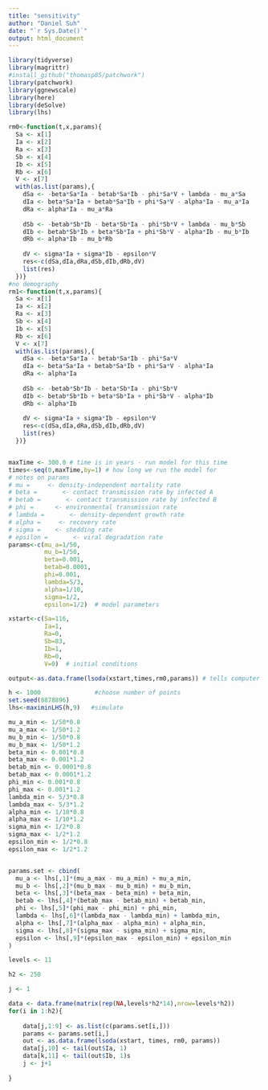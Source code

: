 ```yaml
---
title: "sensitivity"
author: "Daniel Suh"
date: "`r Sys.Date()`"
output: html_document
---
```


```r
library(tidyverse)
library(magrittr)
#install_github("thomasp85/patchwork")
library(patchwork)
library(ggnewscale)
library(here)
library(deSolve)
library(lhs)
```

```r
rm0<-function(t,x,params){
  Sa <- x[1]  
  Ia <- x[2]
  Ra <- x[3]
  Sb <- x[4]  
  Ib <- x[5]
  Rb <- x[6]
  V <- x[7]
  with(as.list(params),{
    dSa <- -beta*Sa*Ia - betab*Sa*Ib - phi*Sa*V + lambda - mu_a*Sa
    dIa <- beta*Sa*Ia + betab*Sa*Ib + phi*Sa*V - alpha*Ia - mu_a*Ia
    dRa <- alpha*Ia - mu_a*Ra
    
    dSb <- -betab*Sb*Ib - beta*Sb*Ia - phi*Sb*V + lambda - mu_b*Sb
    dIb <- betab*Sb*Ib + beta*Sb*Ia + phi*Sb*V - alpha*Ib - mu_b*Ib
    dRb <- alpha*Ib - mu_b*Rb
    
    dV <- sigma*Ia + sigma*Ib - epsilon*V
    res<-c(dSa,dIa,dRa,dSb,dIb,dRb,dV)
    list(res)
  })}
#no demography
rm1<-function(t,x,params){
  Sa <- x[1]  
  Ia <- x[2]
  Ra <- x[3]
  Sb <- x[4]  
  Ib <- x[5]
  Rb <- x[6]
  V <- x[7]
  with(as.list(params),{
    dSa <- -beta*Sa*Ia - betab*Sa*Ib - phi*Sa*V
    dIa <- beta*Sa*Ia + betab*Sa*Ib + phi*Sa*V - alpha*Ia
    dRa <- alpha*Ia
    
    dSb <- -betab*Sb*Ib - beta*Sb*Ia - phi*Sb*V
    dIb <- betab*Sb*Ib + beta*Sb*Ia + phi*Sb*V - alpha*Ib
    dRb <- alpha*Ib
    
    dV <- sigma*Ia + sigma*Ib - epsilon*V
    res<-c(dSa,dIa,dRa,dSb,dIb,dRb,dV)
    list(res)
  })}


maxTime <- 300.0 # time is in years - run model for this time
times<-seq(0,maxTime,by=1) # how long we run the model for
# notes on params
# mu =     <- density-independent mortality rate
# beta =       <- contact transmission rate by infected A
# betab =       <- contact transmission rate by infected B
# phi =      <- environmental transmission rate
# lambda =       <- density-dependent growth rate
# alpha =     <- recovery rate
# sigma =    <- shedding rate
# epsilon =       <- viral degradation rate
params<-c(mu_a=1/50,
          mu_b=1/50,
          beta=0.001,
          betab=0.0001,
          phi=0.001,
          lambda=5/3,
          alpha=1/10,
          sigma=1/2,
          epsilon=1/2)  # model parameters

xstart<-c(Sa=116,
          Ia=1,
          Ra=0,
          Sb=83,
          Ib=1,
          Rb=0,
          V=0)  # initial conditions

output<-as.data.frame(lsoda(xstart,times,rm0,params)) # tells computer to solve (integrate) equations
```


```r
h <- 1000               #choose number of points
set.seed(8878896)
lhs<-maximinLHS(h,9)   #simulate
```


```r
mu_a_min <- 1/50*0.8
mu_a_max <- 1/50*1.2
mu_b_min <- 1/50*0.8
mu_b_max <- 1/50*1.2
beta_min <- 0.001*0.8
beta_max <- 0.001*1.2
betab_min <- 0.0001*0.8
betab_max <- 0.0001*1.2
phi_min <- 0.001*0.8
phi_max <- 0.001*1.2
lambda_min <- 5/3*0.8
lambda_max <- 5/3*1.2
alpha_min <- 1/10*0.8
alpha_max <- 1/10*1.2
sigma_min <- 1/2*0.8
sigma_max <- 1/2*1.2
epsilon_min <- 1/2*0.8
epsilon_max <- 1/2*1.2


params.set <- cbind(
  mu_a <- lhs[,1]*(mu_a_max - mu_a_min) + mu_a_min,
  mu_b <- lhs[,2]*(mu_b_max - mu_b_min) + mu_b_min,
  beta <- lhs[,3]*(beta_max - beta_min) + beta_min,
  betab <- lhs[,4]*(betab_max - betab_min) + betab_min,
  phi <- lhs[,5]*(phi_max - phi_min) + phi_min,
  lambda <- lhs[,6]*(lambda_max - lambda_min) + lambda_min,
  alpha <- lhs[,7]*(alpha_max - alpha_min) + alpha_min,
  sigma <- lhs[,8]*(sigma_max - sigma_min) + sigma_min,
  epsilon <- lhs[,9]*(epsilon_max - epsilon_min) + epsilon_min
)

```


```r
levels <- 11

h2 <- 250

j <- 1

data <- data.frame(matrix(rep(NA,levels*h2*14),nrow=levels*h2))
for(i in 1:h2){
    
    data[j,1:9] <- as.list(c(params.set[i,]))
    params <- params.set[i,]
    out <- as.data.frame(lsoda(xstart, times, rm0, params))
    data[j,10] <- tail(out$Ia, 1)
    data[k,11] <- tail(out$Ib, 1)s
    j <- j+1
    
}
```




